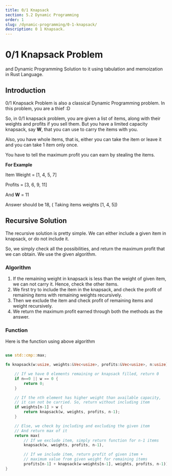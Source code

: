 ```yaml
---
title: 0/1 Knapsack
section: 5.2 Dynamic Programming
order: 1
slug: /dynamic-programming/0-1-knapsack/
description: 0 1 Knapsack.
---
```


# 0/1 Knapsack Problem
and Dynamic Programming Solution to it using tabulation and memoization in Rust Language.

## Introduction

0/1 Knapsack Problem is also a classical Dynamic Programming problem. In this problem, you are a thief :D

So, in 0/1 knapsack problem, you are given a list of items, along with their weights and profits if you sell them. But you have a limited capacity knapsack, say **W**, that you can use to carry the items with you.

Also, you have whole items, that is, either you can take the item or leave it and you can take 1 item only once.

You have to tell the maximum profit you can earn by stealing the items.

**For Example**

Item Weight = [1, 4, 5, 7]

Profits = [3, 6, 9, 11]

And **W** = 11

Answer should be 18, ( Taking items weights [1, 4, 5])

## Recursive Solution

The recursive solution is pretty simple. We can either include a given item in knapsack, or do not include it.

So, we simply check all the possibilities, and return the maximum profit that we can obtain. We use the given algorithm.

### Algorithm

1. If the remaining weight in knapsack is less than the weight of given item, we can not carry it. Hence, check the other items.
2. We first try to include the item in the knapsack, and check the profit of remaining items with remaining weights recursively.
3. Then we exclude the item and check profit of remaining items and weight recursively.
4. We return the maximum profit earned through both the methods as the answer.

### Function

Here is the function using above algorithm

```rust

use std::cmp::max;

fn knapsack(w:usize, weights:&Vec<usize>, profits:&Vec<usize>, n:usize) -> usize{

    // If we have 0 elements remaining or knapsack filled, return 0
    if n==0 || w == 0 {
        return 0;
    }

    // If the nth element has higher weight than available capacity,
    // it can not be carried. So, return without including item
    if weights[n-1] > w {
        return knapsack(w, weights, profits, n-1);
    }

    // Else, we check by including and excluding the given item
    // And return max of it
    return max(
        // If we exclude item, simply return function for n-1 items
        knapsack(w, weights, profits, n-1),

        // If we include item, return profit of given item +
        // maximum value from given weight for remaining items
        profits[n-1] + knapsack(w-weights[n-1], weights, profits, n-1));
}
```
